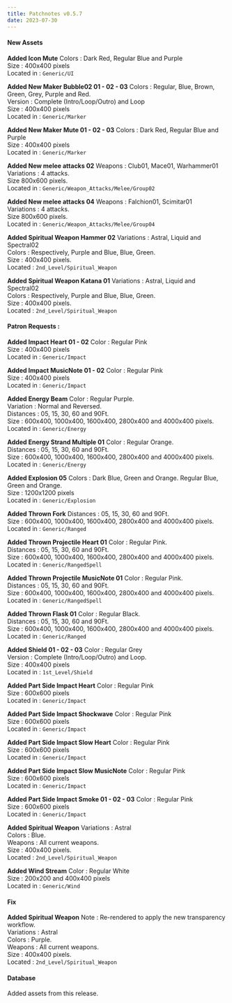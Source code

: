 ```yaml
---
title: Patchnotes v0.5.7
date: 2023-07-30
---
```


#### New Assets

**Added Icon Mute**
Colors : Dark Red, Regular Blue and Purple  
Size : 400x400 pixels  
Located in : ``Generic/UI``

**Added New Maker Bubble02 01 - 02 - 03**
Colors : Regular, Blue, Brown, Green, Grey, Purple and Red.  
Version : Complete (Intro/Loop/Outro) and Loop  
Size : 400x400 pixels  
Located in : ``Generic/Marker``

**Added New Maker Mute 01 - 02 - 03**
Colors : Dark Red, Regular Blue and Purple  
Size : 400x400 pixels  
Located in : ``Generic/Marker``

**Added New melee attacks 02**
Weapons : Club01, Mace01, Warhammer01  
Variations : 4 attacks.  
Size 800x600 pixels.  
Located in : ``Generic/Weapon_Attacks/Melee/Group02``

**Added New melee attacks 04**
Weapons : Falchion01, Scimitar01  
Variations : 4 attacks.  
Size 800x600 pixels.  
Located in : ``Generic/Weapon_Attacks/Melee/Group04``

**Added Spiritual Weapon Hammer 02**
Variations : Astral, Liquid and Spectral02   
Colors : Respectively, Purple and Blue, Blue, Green.  
Size : 400x400 pixels.  
Located : ``2nd_Level/Spiritual_Weapon``

**Added Spiritual Weapon Katana 01**
Variations : Astral, Liquid and Spectral02   
Colors : Respectively, Purple and Blue, Blue, Green.  
Size : 400x400 pixels.  
Located : ``2nd_Level/Spiritual_Weapon``

#### Patron Requests :

**Added Impact Heart 01 - 02**
Color : Regular Pink  
Size : 400x400 pixels  
Located in : ``Generic/Impact``

**Added Impact MusicNote 01 - 02**
Color : Regular Pink  
Size : 400x400 pixels  
Located in : ``Generic/Impact``

**Added Energy Beam**
Color : Regular Purple.  
Variation : Normal and Reversed.  
Distances : 05, 15, 30, 60 and 90Ft.  
Size : 600x400, 1000x400, 1600x400, 2800x400 and 4000x400 pixels.  
Located in : ``Generic/Energy``

**Added Energy Strand Multiple 01**
Color : Regular Orange.  
Distances : 05, 15, 30, 60 and 90Ft.  
Size : 600x400, 1000x400, 1600x400, 2800x400 and 4000x400 pixels.  
Located in : ``Generic/Energy``

**Added Explosion 05**
Colors : Dark Blue, Green and Orange. Regular Blue, Green and Orange.  
Size : 1200x1200 pixels  
Located in : ``Generic/Explosion``

**Added Thrown Fork**
Distances : 05, 15, 30, 60 and 90Ft.  
Size : 600x400, 1000x400, 1600x400, 2800x400 and 4000x400 pixels.  
Located in : ``Generic/Ranged``

**Added Thrown Projectile Heart 01**
Color : Regular Pink.  
Distances : 05, 15, 30, 60 and 90Ft.  
Size : 600x400, 1000x400, 1600x400, 2800x400 and 4000x400 pixels.  
Located in : ``Generic/RangedSpell``

**Added Thrown Projectile MusicNote 01**
Color : Regular Pink.  
Distances : 05, 15, 30, 60 and 90Ft.  
Size : 600x400, 1000x400, 1600x400, 2800x400 and 4000x400 pixels.  
Located in : ``Generic/RangedSpell``

**Added Thrown Flask 01**
Color : Regular Black.  
Distances : 05, 15, 30, 60 and 90Ft.  
Size : 600x400, 1000x400, 1600x400, 2800x400 and 4000x400 pixels.  
Located in : ``Generic/Ranged``

**Added Shield 01 - 02 - 03**
Color : Regular Grey  
Version : Complete (Intro/Loop/Outro) and Loop.  
Size : 400x400 pixels  
Located in : ``1st_Level/Shield``

**Added Part Side Impact Heart**
Color : Regular Pink  
Size : 600x600 pixels  
Located in : ``Generic/Impact``

**Added Part Side Impact Shockwave**
Color : Regular Pink  
Size : 600x600 pixels  
Located in : ``Generic/Impact``

**Added Part Side Impact Slow Heart**
Color : Regular Pink  
Size : 600x600 pixels  
Located in : ``Generic/Impact``

**Added Part Side Impact Slow MusicNote**
Color : Regular Pink  
Size : 600x600 pixels  
Located in : ``Generic/Impact``

**Added Part Side Impact Smoke 01 - 02 - 03**
Color : Regular Pink  
Size : 600x600 pixels  
Located in : ``Generic/Impact``

**Added Spiritual Weapon**
Variations : Astral   
Colors : Blue.  
Weapons : All current weapons.  
Size : 400x400 pixels.  
Located : ``2nd_Level/Spiritual_Weapon``

**Added Wind Stream**
Color : Regular White  
Size : 200x200 and 400x400 pixels  
Located in : ``Generic/Wind``

#### Fix

**Added Spiritual Weapon**
Note : Re-rendered to apply the new transparency workflow.  
Variations : Astral   
Colors : Purple.  
Weapons : All current weapons.  
Size : 400x400 pixels.  
Located : ``2nd_Level/Spiritual_Weapon``

#### Database

Added assets from this release.



